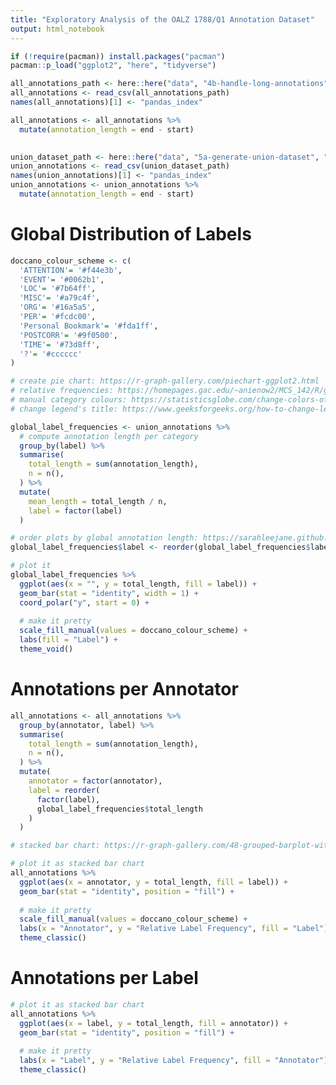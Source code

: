 ```yaml
---
title: "Exploratory Analysis of the OALZ 1788/Q1 Annotation Dataset"
output: html_notebook
---
```


```r
if (!require(pacman)) install.packages("pacman")
pacman::p_load("ggplot2", "here", "tidyverse")
```

```r
all_annotations_path <- here::here("data", "4b-handle-long-annotations", "cleaned_annotations.csv")
all_annotations <- read_csv(all_annotations_path)
names(all_annotations)[1] <- "pandas_index"

all_annotations <- all_annotations %>%
  mutate(annotation_length = end - start)
  

union_dataset_path <- here::here("data", "5a-generate-union-dataset", "union_dataset.csv")
union_annotations <- read_csv(union_dataset_path)
names(union_annotations)[1] <- "pandas_index"
union_annotations <- union_annotations %>%
  mutate(annotation_length = end - start)
```

# Global Distribution of Labels
```r
doccano_colour_scheme <- c(
  'ATTENTION'= '#f44e3b',
  'EVENT'= '#0062b1',
  'LOC'= '#7b64ff',
  'MISC'= '#a79c4f',
  'ORG'= '#16a5a5',
  'PER'= '#fcdc00',
  'Personal Bookmark'= '#fda1ff',
  'POSTCORR'= '#9f0500',
  'TIME'= '#73d8ff',
  '?'= '#cccccc'
)
```


```r
# create pie chart: https://r-graph-gallery.com/piechart-ggplot2.html
# relative frequencies: https://homepages.gac.edu/~anienow2/MCS_142/R/ggplot2-barchart.html --> set aes(x = "")
# manual category colours: https://statisticsglobe.com/change-colors-of-bars-in-ggplot2-barchart-in-r
# change legend's title: https://www.geeksforgeeks.org/how-to-change-legend-title-in-ggplot2-in-r/

global_label_frequencies <- union_annotations %>%
  # compute annotation length per category
  group_by(label) %>%
  summarise(
    total_length = sum(annotation_length),
    n = n(),
  ) %>%
  mutate(
    mean_length = total_length / n,
    label = factor(label)
  )

# order plots by global annotation length: https://sarahleejane.github.io/learning/r/2014/09/17/ordering-factors-by-another-column-with-R.html
global_label_frequencies$label <- reorder(global_label_frequencies$label, global_label_frequencies$total_length)

# plot it
global_label_frequencies %>%
  ggplot(aes(x = "", y = total_length, fill = label)) +
  geom_bar(stat = "identity", width = 1) +
  coord_polar("y", start = 0) +
  
  # make it pretty
  scale_fill_manual(values = doccano_colour_scheme) +
  labs(fill = "Label") +
  theme_void()
```

# Annotations per Annotator
```r
all_annotations <- all_annotations %>%
  group_by(annotator, label) %>%
  summarise(
    total_length = sum(annotation_length),
    n = n(),
  ) %>%
  mutate(
    annotator = factor(annotator),
    label = reorder(
      factor(label),
      global_label_frequencies$total_length
    )
  )
```


```r
# stacked bar chart: https://r-graph-gallery.com/48-grouped-barplot-with-ggplot2 --> position = "fill"

# plot it as stacked bar chart
all_annotations %>%
  ggplot(aes(x = annotator, y = total_length, fill = label)) +
  geom_bar(stat = "identity", position = "fill") +
  
  # make it pretty
  scale_fill_manual(values = doccano_colour_scheme) +
  labs(x = "Annotator", y = "Relative Label Frequency", fill = "Label") +
  theme_classic()
```

# Annotations per Label
```r
# plot it as stacked bar chart
all_annotations %>%
  ggplot(aes(x = label, y = total_length, fill = annotator)) +
  geom_bar(stat = "identity", position = "fill") +
  
  # make it pretty
  labs(x = "Label", y = "Relative Label Frequency", fill = "Annotator") +
  theme_classic()
```




